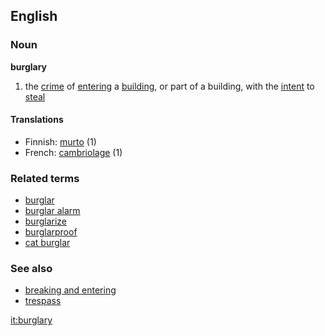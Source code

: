 ==English==
===Noun===
{{wikipedia}}
'''burglary'''
# the [[crime]] of [[entering]] a [[building]], or part of a building, with the [[intent]] to [[steal]]

====Translations====
*Finnish: [[murto]] (1)
*French: [[cambriolage]] (1)

===Related terms===
*[[burglar]]
*[[burglar alarm]]
*[[burglarize]]
*[[burglarproof]]
*[[cat burglar]]
===See also===
*[[breaking and entering]]
*[[trespass]]

[[it:burglary]]